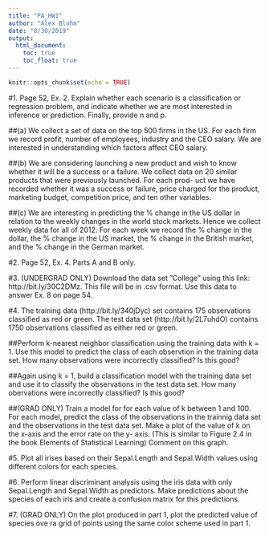 ```yaml
---
title: "PA_HW1"
author: "Alex Blohm"
date: "8/30/2019"
output:
  html_document:
    toc: true
    toc_float: true
---
```


```r
knitr::opts_chunk$set(echo = TRUE)
```


#1. 
Page 52, Ex. 2. Explain whether each scenario is a classification or regression problem, and indicate whether we are most interested in inference or prediction. Finally, provide n and p.

##(a) 
We collect a set of data on the top 500 firms in the US. For each firm we record profit, number of employees, industry and the CEO salary. We are interested in understanding which factors affect CEO salary.

##(b) 
We are considering launching a new product and wish to know whether it will be a success or a failure. We collect data on 20 similar products that were previously launched. For each prod- uct we have recorded whether it was a success or failure, price charged for the product, marketing budget, competition price, and ten other variables.

##(c) 
We are interesting in predicting the % change in the US dollar in relation to the weekly changes in the world stock markets. Hence we collect weekly data for all of 2012. For each week we record the % change in the dollar, the % change in the US market, the % change in the British market, and the % change in the German market.


#2. Page 52, Ex. 4. 
Parts A and B only.

#3. (UNDERGRAD ONLY) Download the data set ”College” using this link: http://bit.ly/30C2DMz. This file will be in .csv format. Use this data to answer Ex. 8 on page 54.

#4. 
The training data (http://bit.ly/340jDyc) set contains 175 observations classified as red or green. The test data set (http://bit.ly/2L7uhdO) contains 1750 observations classified as either red or green.

##Perform k-nearest neighbor classification using the training data with k = 1. Use this model to predict the class of each observtion in the training data set. How many observations were incorrectly classified? Is this good?

##Again using k = 1, build a classification model with the training data set and use it to classify the observations in the test data set. How many obervations were incorrectly classified? Is this good?

##(GRAD ONLY) 
Train a model for for each value of k between 1 and 100. For each model, predict the class of the observations in the trainnig data set and the observations in the test data set. Make a plot of the value of k on the x-axis and the error rate on the y- axis. (This is similar to Figure 2.4 in the book Elements of Statistical Learning) Comment on this graph.

#5. Plot all irises based on their Sepal.Length and Sepal.Width values using different colors for each species.

#6. Perform linear discriminant analysis using the iris data with only Sepal.Length and Sepal.Width as predictors. Make predictions about the species of each iris and create a confusion matrix for this predictions.

#7. (GRAD ONLY) On the plot produced in part 1, plot the predicted value of species ove ra grid of points using the same color scheme used in part 1.

